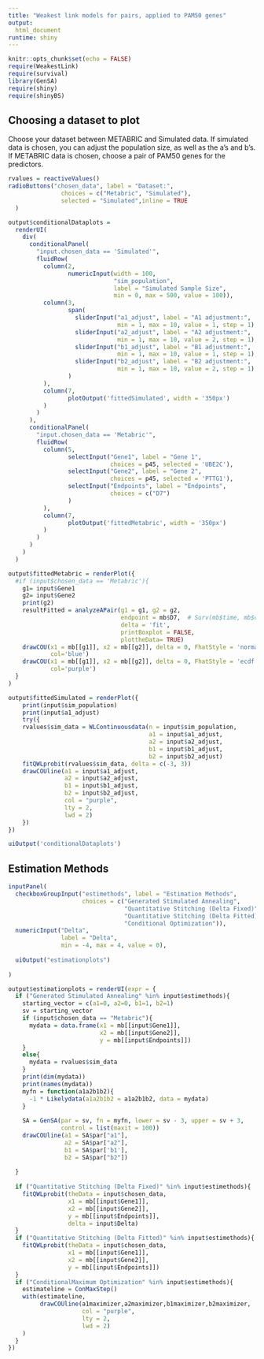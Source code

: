 ```yaml
---
title: "Weakest link models for pairs, applied to PAM50 genes"
output: 
  html_document
runtime: shiny
---
```


```r
knitr::opts_chunk$set(echo = FALSE)
require(WeakestLink)
require(survival)
library(GenSA)
require(shiny)
require(shinyBS)

```


## Choosing a dataset to plot

Choose your dataset between METABRIC and Simulated data.  If simulated data is chosen, you can adjust the population size, as well as the a's and b's.   If METABRIC data is chosen, choose a pair of PAM50 genes for the predictors.



```r
rvalues = reactiveValues()
radioButtons("chosen_data", label = "Dataset:",
               choices = c("Metabric", "Simulated"), 
               selected = "Simulated",inline = TRUE
  )

```

```r
output$conditionalDataplots = 
  renderUI(
    div(
      conditionalPanel(
        "input.chosen_data == 'Simulated'",
        fluidRow(
          column(2,
                 numericInput(width = 100,
                              "sim_population", 
                              label = "Simulated Sample Size",
                              min = 0, max = 500, value = 100)),
          column(3,
                 span(
                   sliderInput("a1_adjust", label = "A1 adjustment:",
                               min = 1, max = 10, value = 1, step = 1), 
                   sliderInput("a2_adjust", label = "A2 adjustment:",
                               min = 1, max = 10, value = 2, step = 1), 
                   sliderInput("b1_adjust", label = "B1 adjustment:",
                               min = 1, max = 10, value = 1, step = 1), 
                   sliderInput("b2_adjust", label = "B2 adjustment:",
                               min = 1, max = 10, value = 2, step = 1)
                 )
          ),
          column(7,
                 plotOutput('fittedSimulated', width = '350px') 
          )
        )
      ),
      conditionalPanel(
        "input.chosen_data == 'Metabric'",
        fluidRow(
          column(5,  
                 selectInput("Gene1", label = "Gene 1",
                             choices = p45, selected = 'UBE2C'),
                 selectInput("Gene2", label = "Gene 2",
                             choices = p45, selected = 'PTTG1'),
                 selectInput("Endpoints", label = "Endpoints",
                             choices = c("D7")
                 )
          ),
          column(7,
                 plotOutput('fittedMetabric', width = '350px') 
          )
        ) 
      )
    )
  )
```

```r
output$fittedMetabric = renderPlot({
  #if (input$chosen_data == 'Metabric'){
    g1= input$Gene1
    g2= input$Gene2
    print(g2)
    resultFitted = analyzeAPair(g1 = g1, g2 = g2,
                                endpoint = mb$D7,  # Surv(mb$time, mb$cens) 
                                delta = 'fit',
                                printBoxplot = FALSE,
                                plottheData= TRUE)
    drawCOU(x1 = mb[[g1]], x2 = mb[[g2]], delta = 0, FhatStyle = 'normal',
            col='blue')
    drawCOU(x1 = mb[[g1]], x2 = mb[[g2]], delta = 0, FhatStyle = 'ecdf',
            col='purple')
  }
)

output$fittedSimulated = renderPlot({
    print(input$sim_population)
    print(input$a1_adjust)
    try({
    rvalues$sim_data = WLContinuousdata(n = input$sim_population, 
                                        a1 = input$a1_adjust, 
                                        a2 = input$a2_adjust,
                                        b1 = input$b1_adjust,
                                        b2 = input$b2_adjust)
    fitQWLprobit(rvalues$sim_data, delta = c(-3, 3))
    drawCOUline(a1 = input$a1_adjust, 
                a2 = input$a2_adjust,
                b1 = input$b1_adjust,
                b2 = input$b2_adjust, 
                col = "purple",
                lty = 2,
                lwd = 2)
    })
})
```

```r
uiOutput('conditionalDataplots')

```


## Estimation Methods

```r
inputPanel(
  checkboxGroupInput("estimethods", label = "Estimation Methods",
                     choices = c("Generated Stimulated Annealing", 
                                 "Quantitative Stitching (Delta Fixed)",
                                 "Quantitative Stitching (Delta Fitted)",
                                 "Conditional Optimization")), 
  numericInput("Delta", 
               label = "Delta",
               min = -4, max = 4, value = 0),
  
  uiOutput("estimationplots")
  
)

output$estimationplots = renderUI(expr = {
  if ("Generated Stimulated Annealing" %in% input$estimethods){
    starting_vector = c(a1=0, a2=0, b1=1, b2=1)
    sv = starting_vector
    if (input$chosen_data == "Metabric"){
      mydata = data.frame(x1 = mb[[input$Gene1]], 
                          x2 = mb[[input$Gene2]], 
                          y = mb[[input$Endpoints]])  
    }
    else{
      mydata = rvalues$sim_data
    }
    print(dim(mydata))
    print(names(mydata))
    myfn = function(a1a2b1b2){
      -1 * Likelydata(a1a2b1b2 = a1a2b1b2, data = mydata)
    }
    
    SA = GenSA(par = sv, fn = myfn, lower = sv - 3, upper = sv + 3, 
               control = list(maxit = 100))
    drawCOUline(a1 = SA$par["a1"], 
                a2 = SA$par["a2"], 
                b1 = SA$par['b1'], 
                b2 = SA$par["b2"])
    
  }
  
  if ("Quantitative Stitching (Delta Fixed)" %in% input$estimethods){
    fitQWLprobit(theData = input$chosen_data, 
                 x1 = mb[[input$Gene1]], 
                 x2 = mb[[input$Gene2]], 
                 y = mb[[input$Endpoints]],   
                 delta = input$Delta)
  }
  if ("Quantitative Stitching (Delta Fitted)" %in% input$estimethods){
    fitQWLprobit(theData = input$chosen_data, 
                 x1 = mb[[input$Gene1]], 
                 x2 = mb[[input$Gene2]], 
                 y = mb[[input$Endpoints]])
  }
  if ("ConditionalMaximum Optimization" %in% input$estimethods){
    estimateline = ConMaxStep()
    with(estimateline, 
         drawCOUline(a1maximizer,a2maximizer,b1maximizer,b2maximizer,
                     col = "purple", 
                     lty = 2, 
                     lwd = 2) 
    )
  }
})

```



